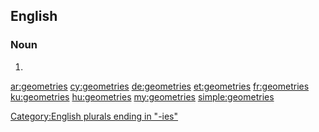 ==English==

===Noun===
{{head|en|plural}}

# {{plural of|geometry|lang=en}}

[[Category:English plurals ending in "-ies"]]

[[ar:geometries]]
[[cy:geometries]]
[[de:geometries]]
[[et:geometries]]
[[fr:geometries]]
[[ku:geometries]]
[[hu:geometries]]
[[my:geometries]]
[[simple:geometries]]